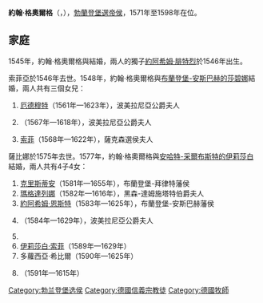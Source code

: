 {{Multiple issues|
{{Expand language|1=en|time=2020-11-19T04:33:32+00:00}}
{{Unreferenced|time=2020-11-19T04:33:32+00:00}}
}}
{{Infobox royalty
| name         = 約翰·格奧爾格
| image        = JohannGeorg1564.JPG
| succession   = 勃蘭登堡選帝侯
| reign        = 1571年1月3日 — 1598年1月8日
| predecessor  = [[約阿希姆二世|約阿希姆二世]]
| successor    = [[約阿希姆·腓特烈|約阿希姆·腓特烈]]
| birth_date   = {{birth_date|1525|9|11|df=yes}}
| birth_place  = [[克爾恩_(柏林)|克爾恩]]
| death_date   = {{death date and age|1598|1|8|1525|9|11|df=yes}}
| death_place  = 克爾恩
| burial_place = [[柏林大教堂|柏林大教堂]]
| house        = [[霍亨索倫王朝|霍亨索倫王朝]]
| father       = [[約阿希姆二世|約阿希姆二世]]
| mother       = [[薩克森的瑪格達琳|薩克森的瑪格達琳]]
| religion     = [[信義宗|信義宗]]
}}
'''約翰·格奧爾格'''（{{lang-de|Johann Georg}}，{{bd|1525年|9月11日|1598年|1月8日}}），[[勃蘭登堡選帝侯|勃蘭登堡選帝侯]]，1571年至1598年在位。

== 家庭 ==
1545年，約翰·格奧爾格與{{le|萊格尼察的索菲亞|Sophie of Legnica}}結婚，兩人的獨子[[約阿希姆·腓特烈|約阿希姆·腓特烈]]於1546年出生。

索菲亞於1546年去世。1548年，約翰·格奧爾格與[[布蘭登堡-安斯巴赫的莎碧娜|布蘭登堡-安斯巴赫的莎碧娜]]結婚，兩人共有三個女兒：
# [[布蘭登堡的厄德穆特|厄德穆特]]（1561年—1623年），波美拉尼亞公爵夫人
# {{le|布蘭登堡的安娜·瑪麗亞|Anna Maria of Brandenburg|安娜·瑪麗亞}}（1567年—1618年），波美拉尼亞公爵夫人
# [[布蘭登堡的索菲|索菲]]（1568年—1622年），薩克森選侯夫人

薩比娜於1575年去世。1577年，約翰·格奧爾格與[[安哈特-采爾布斯特的伊莉莎白|安哈特-采爾布斯特的伊莉莎白]]結婚，兩人共有4子4女：
# [[克里斯蒂安_(布蘭登堡-拜律特藩侯)|克里斯蒂安]]（1581年—1655年），布蘭登堡-拜律特藩侯
# [[布蘭登堡的瑪格達列娜|瑪格達列娜]]（1582年—1616年），黑森-達姆施塔特伯爵夫人
# [[約阿希姆·恩斯特_(布蘭登堡-安斯巴赫)|約阿希姆·恩斯特]]（1583年—1625年），布蘭登堡-安斯巴赫藩侯
# {{le|布蘭登堡的阿格尼絲 (1584-1629)|Agnes of Brandenburg, Duchess of Pomerania|阿格尼絲}}（1584年—1629年），波美拉尼亞公爵夫人
# {{le|布蘭登堡的腓特烈 (1588-1611)|Frederick IX, Margrave of Brandenburg|腓特烈}}
# [[布蘭登堡的伊莉莎白·索菲_(1589-1629)|伊莉莎白·索菲]]（1589年—1629年）
# 多蘿西亞·希比爾（1590年—1625年）
# {{le|格奧爾格·阿爾布雷希特二世|George Albert II, Margrave of Brandenburg|格奧爾格}}（1591年—1615年）

{{s-start}}
{{s-hou|[[霍亨索倫王朝|霍亨索倫王朝]]|1525年|9月11日|1598年|1月8日}}
{{s-reg|}}
{{s-bef | before=[[約阿希姆二世|約阿希姆二世 (赫克托爾)]]}}
{{s-ttl | title=[[勃蘭登堡選帝侯|勃蘭登堡選帝侯]] | years=1571年–1598年}}
{{s-aft | after=[[約阿希姆·腓特烈|約阿希姆·腓特烈]]}}
{{s-end}}

[[Category:勃兰登堡选侯|Category:勃兰登堡选侯]]
[[Category:德國信義宗教徒|Category:德國信義宗教徒]]
[[Category:德國牧師|Category:德國牧師]]